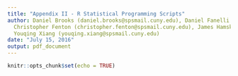 ```yaml
---
title: "Appendix II - R Statistical Programming Scripts"
author: Daniel Brooks (daniel.brooks@spsmail.cuny.edu), Daniel Fanelli (daniel.fanelli@spsmail.cuny.edu),
  Christopher Fenton (christopher.fenton@spsmail.cuny.edu), James Hamski (james.hamski@spsmail.cuny.edu),
  Youqing Xiang (youqing.xiang@spsmail.cuny.edu)
date: "July 15, 2016"
output: pdf_document
---
```


```r
knitr::opts_chunk$set(echo = TRUE)
```

